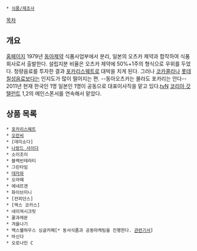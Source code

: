  * [[식품/제조사]]

[[목차]]
== 개요 ==
[http://www.donga-otsuka.co.kr/brand/brand.asp 홈페이지]
1979년 [[동아제약]] 식품사업부에서 분리, 일본의 오츠카 제약과 합작하여 식품회사로서 출발한다. 설립지분 비율은 오츠카 제약에 50%+1주의 형식으로 우위를 두었다. 청량음료를 투자한 결과 [[포카리스웨트]]로 대박을 치게 된다. 그러나 [[코카콜라]]나 [[롯데칠성음료]]보다는 인지도가 많이 떨어지는 편. --동아오츠카는 몰라도 포카리는 안다-- 2011년 현재 한국인 1명 일본인 1명이 공동으로 대표이사직을 맡고 있다.[[tvN]] [[코리아 갓 탤런트]] 1,2의 메인스폰서를 연속해서 맡았다.

== 상품 목록 ==
 * [[포카리스웨트]]
 * [[오란씨]]
 * [데미소다]
 * [[나랑드 사이다]]
 * 소이조이
 * 블랙빈테라티
 * 그린타임
 * [[데자와]]
 * 오라떼
 * 에네르겐
 * 화이브미니
 * [컨피던스]
 * [엑스 코카스]
 * 네이쳐시크릿
 * 꿀과레몬
 * 겨울나기
 * 맥스웰하우스 싱글카페[* 동서식품과 공동마케팅을 진행한다. [[http://www.bosa.co.kr/umap/sub.asp?news_pk=13223|관련기사]]]
 * 마신다
 * 오로나민 C
